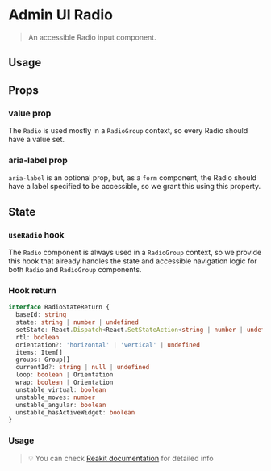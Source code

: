 
<Meta title="design-system/components/Radio" component={Radio} />

# **Admin UI Radio**

> An accessible Radio input component.

## **Usage**

<Canvas>
  <Story id="alpha-radio--playground" />
</Canvas>

## **Props**

<Props of={Radio} />

### **value** prop

The `Radio` is used mostly in a `RadioGroup` context, so every Radio should have a value set.

### **aria-label** prop

`aria-label` is an optional prop, but, as a `form` component, the Radio should have a label specified to be accessible, so we grant this using this property.

## **State**

### `useRadio` hook

The `Radio` component is always used in a `RadioGroup` context, so we provide this hook that already handles the state and accessible navigation logic for both `Radio` and `RadioGroup` components.

### **Hook return**

```ts
interface RadioStateReturn {
  baseId: string
  state: string | number | undefined
  setState: React.Dispatch<React.SetStateAction<string | number | undefined>>
  rtl: boolean
  orientation?: 'horizontal' | 'vertical' | undefined
  items: Item[]
  groups: Group[]
  currentId?: string | null | undefined
  loop: boolean | Orientation
  wrap: boolean | Orientation
  unstable_virtual: boolean
  unstable_moves: number
  unstable_angular: boolean
  unstable_hasActiveWidget: boolean
}
```

### **Usage**

<Canvas>
  <Story id="alpha-radio--group" />
</Canvas>

> 💡 You can check [Reakit documentation](https://reakit.io/docs/radio/#useradiostate) for detailed info
